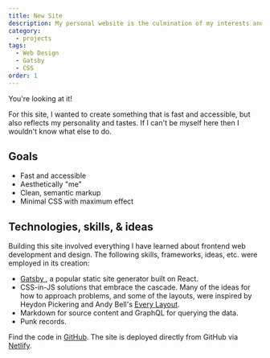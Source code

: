 ```yaml
---
title: New Site
description: My personal website is the culmination of my interests and skills in frontend web development and design.
category:
  - projects
tags:
  - Web Design
  - Gatsby
  - CSS
order: 1
---
```


You're looking at it!

For this site, I wanted to create something that is fast and accessible, but also reflects my personality and tastes. If I can't be myself here then I wouldn't know what else to do.

## Goals

- Fast and accessible
- Aesthetically "me"
- Clean, semantic markup
- Minimal CSS with maximum effect

## Technologies, skills, & ideas

Building this site involved everything I have learned about frontend web development and design. The following skills, frameworks, ideas, etc. were employed in its creation:

- <a href="https://www.gatsbyjs.com" target="_blank" rel="noopener noreferrer">
    Gatsby
  </a>
  , a popular static site generator built on React.
- CSS-in-JS solutions that embrace the cascade. Many of the ideas for how to approach problems, and some of the layouts, were inspired by Heydon Pickering and Andy Bell's <a href="https://every-layout.dev/" target="_blank" rel="noopener noreferrer">Every Layout</a>.
- Markdown for source content and GraphQL for querying the data.
- Punk records.

Find the code in <a href="https://github.com/z336/jon-coleman" target="_blank" rel="noopener noreferrer">GitHub</a>. The site is deployed directly from GitHub via <a href="https://www.netlify.com/" target="_blank" rel="noopener noreferrer">Netlify</a>.
